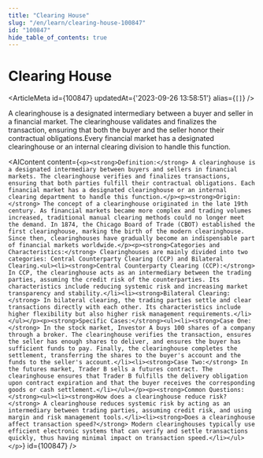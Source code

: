 ```yaml
---
title: "Clearing House"
slug: "/en/learn/clearing-house-100847"
id: "100847"
hide_table_of_contents: true
---
```



# Clearing House

<ArticleMeta id={100847} updatedAt={'2023-09-26 13:58:51'} alias={`[]`} />
<div className='border-solid border-b border-t-0 my-4 border-[var(--ifm-color-gray-300)]' />

A clearinghouse is a designated intermediary between a buyer and seller in a financial market. The clearinghouse validates and finalizes the transaction, ensuring that both the buyer and the seller honor their contractual obligations.Every financial market has a designated clearinghouse or an internal clearing division to handle this function.

<AIContent content={`<p><strong>Definition:</strong> A clearinghouse is a designated intermediary between buyers and sellers in financial markets. The clearinghouse verifies and finalizes transactions, ensuring that both parties fulfill their contractual obligations. Each financial market has a designated clearinghouse or an internal clearing department to handle this function.</p><p><strong>Origin:</strong> The concept of a clearinghouse originated in the late 19th century. As financial markets became more complex and trading volumes increased, traditional manual clearing methods could no longer meet the demand. In 1874, the Chicago Board of Trade (CBOT) established the first clearinghouse, marking the birth of the modern clearinghouse. Since then, clearinghouses have gradually become an indispensable part of financial markets worldwide.</p><p><strong>Categories and Characteristics:</strong> Clearinghouses are mainly divided into two categories: Central Counterparty Clearing (CCP) and Bilateral Clearing.<ul><li><strong>Central Counterparty Clearing (CCP):</strong> In CCP, the clearinghouse acts as an intermediary between the trading parties, assuming the credit risk of the counterparties. Its characteristics include reducing systemic risk and increasing market transparency and stability.</li><li><strong>Bilateral Clearing:</strong> In bilateral clearing, the trading parties settle and clear transactions directly with each other. Its characteristics include higher flexibility but also higher risk management requirements.</li></ul></p><p><strong>Specific Cases:</strong><ul><li><strong>Case One:</strong> In the stock market, Investor A buys 100 shares of a company through a broker. The clearinghouse verifies the transaction, ensures the seller has enough shares to deliver, and ensures the buyer has sufficient funds to pay. Finally, the clearinghouse completes the settlement, transferring the shares to the buyer's account and the funds to the seller's account.</li><li><strong>Case Two:</strong> In the futures market, Trader B sells a futures contract. The clearinghouse ensures that Trader B fulfills the delivery obligation upon contract expiration and that the buyer receives the corresponding goods or cash settlement.</li></ul></p><p><strong>Common Questions:</strong><ul><li><strong>How does a clearinghouse reduce risk?</strong> A clearinghouse reduces systemic risk by acting as an intermediary between trading parties, assuming credit risk, and using margin and risk management tools.</li><li><strong>Does a clearinghouse affect transaction speed?</strong> Modern clearinghouses typically use efficient electronic systems that can verify and settle transactions quickly, thus having minimal impact on transaction speed.</li></ul></p>`} id={100847} />
